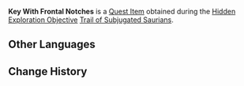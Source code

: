 {{Item Infobox
|id           = 120884
|image        = Item Black Key.png
|type         = Quest Items
|quality      = 0
|description  = A key to a Saurian Cart with notched patterns that tend toward the key's front. Normally, local residents only transport Saurians in wooden carts when they can no longer move on their own power.
|source1      = [[Trail of Subjugated Saurians]]
}}
'''Key With Frontal Notches''' is a [[Quest Item]] obtained during the [[Hidden Exploration Objective]] [[Trail of Subjugated Saurians]].
<!--
==Location==
<gallery>

</gallery>
-->
==Other Languages==
{{Other Languages|default_hidden=1
|en      = Key With Frontal Notches
|zhs     = 豁口在前的钥匙
|zhs_rm  = 
|zht     = 豁口在前的鑰匙
|zht_rm  = 
|ja      = 先端側にギザギザがある鍵
|ja_rm   = Sentan-gawa ni Gizagiza ga Aru Kagi
|ko      = 구멍이 앞부분에 있는 열쇠
|es      = Llave con dientes en el frente
|fr      = Clé à encoches frontales
|ru      = Ключ с насечками спереди
|th      = กุญแจที่มีรอยอยู่ด้านหน้า
|th_rm   = 
|vi      = Chìa Khóa Có Khe Hở Phía Trước
|de      = Schlüssel mit vorderer Kerbe
|id      = Kunci dengan Celah di Depan
|pt      = Chave com Entalhes Frontais
|tr      = Ön Çentikleri Olan Anahtar
|it      = Chiave con intagli frontali
}}

==Change History==
{{Change History|5.0}}